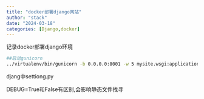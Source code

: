 ```yaml
---
title: "docker部署django网站"
author: "stack"
date: "2024-03-18"
categories: [Django,docker]
---
```


记录docker部署django环境

```bash
##启动gunicorn
../virtualenv/bin/gunicorn -b 0.0.0.0:8001 -w 5 mysite.wsgi:application
```
djang中settiong.py   

DEBUG=True和False有区别,会影响静态文件找寻

